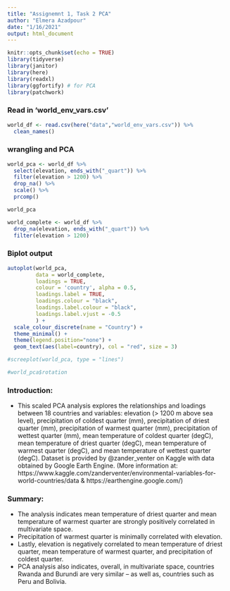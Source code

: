 ```yaml
---
title: "Assignemnt 1, Task 2 PCA"
author: "Elmera Azadpour"
date: "1/16/2021"
output: html_document
---
```


```r
knitr::opts_chunk$set(echo = TRUE)
library(tidyverse)
library(janitor)
library(here)
library(readxl)
library(ggfortify) # for PCA
library(patchwork)
```

### Read in 'world_env_vars.csv'
```r
world_df <- read.csv(here("data","world_env_vars.csv")) %>% 
  clean_names()
```

### wrangling and PCA
```r
world_pca <- world_df %>% 
  select(elevation, ends_with("_quart")) %>%
  filter(elevation > 1200) %>% 
  drop_na() %>% 
  scale() %>%
  prcomp()

world_pca

world_complete <- world_df %>% 
  drop_na(elevation, ends_with("_quart")) %>% 
  filter(elevation > 1200)
```

### Biplot output
```r
autoplot(world_pca,
         data = world_complete,
         loadings = TRUE,
         colour = 'country', alpha = 0.5,
         loadings.label = TRUE,
         loadings.colour = "black",
         loadings.label.colour = "black",
         loadings.label.vjust = -0.5
         ) + 
  scale_colour_discrete(name = "Country") +
  theme_minimal() + 
  theme(legend.position="none") +
  geom_text(aes(label=country), col = "red", size = 3)

#screeplot(world_pca, type = "lines")

#world_pca$rotation
```

### Introduction:
- This scaled PCA analysis explores the relationships and loadings between 18 countries and variables: elevation (> 1200 m above sea level), precipitation of coldest quarter (mm), precipitation of driest quarter (mm), precipitation of warmest quarter (mm), precipitation of wettest quarter (mm), mean temperature of coldest quarter (degC), mean temperature of driest quarter (degC), mean temperature of warmest quarter (degC), and mean temperature of wettest quarter (degC). Dataset is provided by @zander_venter on Kaggle with data obtained by Google Earth Engine. (More information at: https://www.kaggle.com/zanderventer/environmental-variables-for-world-countries/data & https://earthengine.google.com/)

### Summary:
- The analysis indicates mean temperature of driest quarter and mean temperature of warmest quarter are strongly positively correlated in multivariate space. 
- Precipitation of warmest quarter is minimally correlated with elevation.
- Lastly, elevation is negatively correlated to mean temperature of driest quarter, mean temperature of warmest quarter, and precipitation of coldest quarter. 
- PCA analysis also indicates, overall, in multivariate space, countries Rwanda and Burundi are very similar -- as well as, countries such as Peru and Bolivia. 
